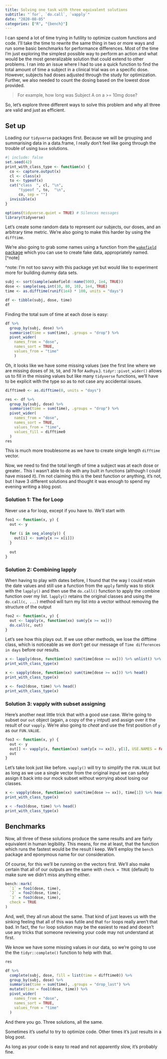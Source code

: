 ```yaml
---
title: Solving one task with three equivalent solutions
subtitle: "`for`, `do.call`, `vapply`"
date: "2020-08-05"
categories: ["R", "{bench}"]
---
```


I can spend a lot of time trying in futility to optimize custom functions and code.
I'll take the time to rewrite the same thing in two or more ways and run some basic benchmarks for performance differences.
Most of the time I'm just exploring the simplest possible way to perform an action and what would be the most generalizable solution that could extend to other problems.
I ran into an issue where I had to use a quick function to find the total amount of time a subject in a clinical trial was on a specific dose.
However, subjects had doses adjusted through the study for optimization.
Further, we also needed to count the dosing based on the lowest dose provided.

> For example, how long was Subject A on a >= 10mg dose?

So, let's explore three different ways to solve this problem and why all three are valid and just as efficient.

## Set up

Loading our `tidyverse` packages first.
Because we will be grouping and summarising data in a data.frame, I really don't feel like going through the trouble of using `base` solutions.

```r
#| include: false
set.seed(42)
print_with_class_type <- function(x) {
  co <- capture.output(x)
  cl <- class(x)
  to <- typeof(x)
  cat("class  ", cl, "\n",
      "typeof ", to,  "\n",
      co, sep = "")
  invisible(x)
}
```

```r
options(tidyverse.quiet = TRUE) # Silences messages
library(tidyverse)
```

Let's create some random data to represent our subjects, our doses, and an arbitrary time metric.
We're also going to make this harder by using the `difftime`.

We're also going to grab some names using a function from the [`wakefield` package](https://github.com/trinker/wakefield) which you can use to create fake data, appropriately named. [^note]

^note: I'm not too savvy with this package yet but would like to experiment more for building dummy data sets.

```r
subj <- sort(sample(wakefield::name(500), 1e4, TRUE))
dose <- sample(seq.int(10, 80, 10), 1e4, TRUE)
time <- as.difftime(runif(1e4) * 100, units = "days")

df <- tibble(subj, dose, time)
df
```

Finding the total sum of time at each dose is easy:

```r
df %>% 
  group_by(subj, dose) %>% 
  summarise(time = sum(time), .groups = "drop") %>% 
  pivot_wider(
    names_from = "dose",
    names_sort = TRUE,
    values_from = "time"
    )
```

Oh, it looks like we have some missing values (see the first line where we are missing doses of `30`, `50`, and `70` for `Aadhya`.).
`tidyr::pivot_wider()` allows us to fill in the missing values but like many `tidyverse` functions, we'll have to be explicit with the type so as to not case any accidental issues.

```r
difftime0 <- as.difftime(0, units = "days")

res <- df %>% 
  group_by(subj, dose) %>% 
  summarise(time = sum(time), .groups = "drop") %>% 
  pivot_wider(
    names_from = "dose",
    names_sort = TRUE,
    values_from = "time",
    values_fill = difftime0
  )
res
```

This is much more troublesome as we have to create single length `difftime` vector.

Now, we need to find the total length of time a subject was at each dose or greater..
This I wasn't able to do with any built in functions (although I could have missed it).
I'm not claiming this is the best function or anything, it's not, but I have 3 different solutions and thought it was enough to spend my evening writing a blog post.

### Solution 1: The for Loop

Never use a for loop, except if you have to.
We'll start with

```r
foo1 <- function(x, y) {
  out <- y
  
  for (i in seq_along(y)) {
    out[i] <- sum(y[x >= x[i]])
  }
  
  out
}
```

### Solution 2: Combining lapply

When having to play with dates before, I found that the way I could retain the date values and still use a function from the `apply` family was to stick with the `lapply()` and then use the `do.call()` function to apply the `c`ombine function over my list.
`lapply()` retains the original classes and using the `do.call(c, ...)` method will turn my list into a vector without removing the structure of the output

```r
foo2 <- function(x, y) {
  out <- lapply(x, function(xx) sum(y[x >= xx]))
  do.call(c, out)
}
```

Let's see how this plays out.
If we use other methods, we lose the difftime class, which is noticeable as we don't get our message of `Time differences in days` before our results.

```r
x <- lapply(dose, function(xx) sum(time[dose >= xx])) %>% unlist() %>% head()
print_with_class_type(x)

x <- sapply(dose, function(xx) sum(time[dose >= xx])) %>% head()
print_with_class_type(x)

x <- foo2(dose, time) %>% head()
print_with_class_type(x)
```


### Solution 3: vapply with subset assigning

Here's another neat little trick that with a good use case.
We're going to subset our `out` object (again, a copy of the `y` intput) and assign over it the result of our `vapply`.
We're also going to _cheat_ and use the first position of `y` as our `FUN.VALUE`.


```r
foo3 <- function(x, y) {
  out <- y
  out[] <- vapply(x, function(xx) sum(y[x >= xx]), y[1], USE.NAMES = FALSE)
  out
}
```

Let's take look just like before.
`vapply()` will try to simplify the `FUN.VALUE` but as long as we use a single vector from the original input we can safely assign it back into our mock subset without worrying about losing our classes.

```r
x <- vapply(dose, function(xx) sum(time[dose >= xx]), time[1]) %>% head()
print_with_class_type(x)

x < -foo3(dose, time) %>% head()
print_with_class_type(x)
```

## Benchmarks

Now, all three of these solutions produce the same results and are fairly equivalent in human legibility.
This means, for me at least, that the function which runs the fastest would be the result I keep.
We'll employ the `bench` package and eponymous name for our consideration.

Of course, for this we'll be running on the vectors first.
We'll also make certain that all of our outputs are the same with `check = TRUE` (default) to make sure we didn't miss anything either.

```r
bench::mark(
  `1` = foo1(dose, time),
  `2` = foo2(dose, time),
  `3` = foo3(dose, time),
  check = TRUE
)
```

And, well, they all run about the same.
That kind of just leaves us with the sinking feeling that all of this was futile and that `for` loops really aren't that bad.
In fact, the `for` loop solution may be the easiest to read and doesn't use any tricks that someone reviewing your code may not understand at first.

We know we have some missing values in our data, so we're going to use the the `tidyr::complete()` function to help with that.

```r
res

df %>% 
  complete(subj, dose, fill = list(time = difftime0)) %>% 
  group_by(subj, dose) %>% 
  summarise(time = sum(time), .groups = "drop_last") %>%
  mutate(time = foo1(dose, time)) %>% 
  pivot_wider(
    names_from = "dose",
    names_sort = TRUE,
    values_from = "time"
  )
```

And there you go.
Three solutions, all the same.

Sometimes it's useful to try to optimize code.
Other times it's just results in a blog post.

As long as your code is easy to read and not apparently slow, it's probably fine.
